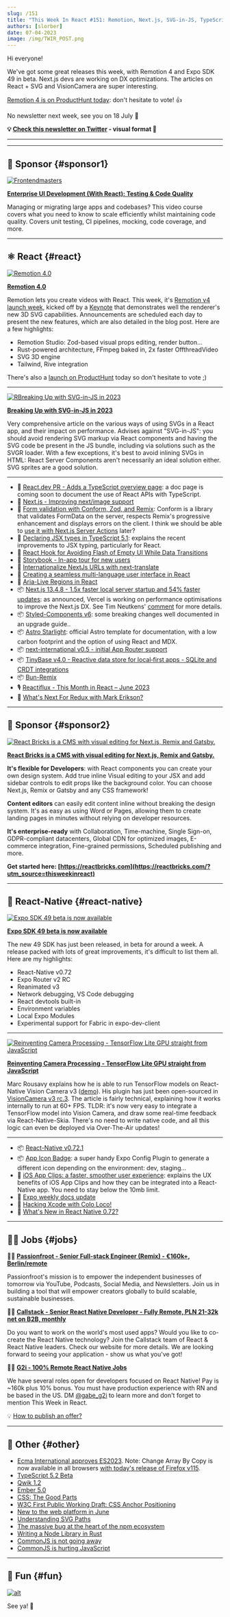 ```yaml
---
slug: /151
title: "This Week In React #151: Remotion, Next.js, SVG-in-JS, TypeScript, Expo, VisionCamera, Conform, TinyBase, i18n, App Clips, ES2023, CommonJS..."
authors: [slorber]
date: 07-04-2023
image: /img/TWIR_POST.png
---
```


Hi everyone!

We've got some great releases this week, with Remotion 4 and Expo SDK 49 in beta. Next.js devs are working on DX optimizations. The articles on React + SVG and VisionCamera are super interesting.

[Remotion 4 is on ProductHunt today](https://www.producthunt.com/posts/remotion-4-0): don't hesitate to vote! 👍

No newsletter next week, see you on 18 July 👋

<!-- truncate -->

**💡 [Check this newsletter on Twitter](https://slo.im/thread) - visual format 🎨**

---


<Support />

---

## 💸 Sponsor {#sponsor1}

[![Frontendmasters](/emails/issues/151/frontendmasters.png)](https://frontendmasters.com/courses/enterprise-ui-dev/?utm_source=email&utm_medium=thisweekinreact&utm_content=uidev)

**[Enterprise UI Development (With React): Testing & Code Quality](https://frontendmasters.com/courses/enterprise-ui-dev/?utm_source=email&utm_medium=thisweekinreact&utm_content=uidev)**

Managing or migrating large apps and codebases? This video course covers what you need to know to scale efficiently whilst maintaining code quality. Covers unit testing, CI pipelines, mocking, code coverage, and more.

---

## ⚛️ React {#react}

[![Remotion 4.0](/emails/issues/151/remotion4.jpg)](https://www.remotion.dev/blog/4-0)

**[Remotion 4.0](https://www.remotion.dev/blog/4-0)**

Remotion lets you create videos with React. This week, it's [Remotion v4 launch week](https://www.remotion.dev/4), kicked off by a [Keynote](https://www.youtube.com/watch?v=S3C9wlPNhkQ) that demonstrates well the renderer's new 3D SVG capabilities. Announcements are scheduled each day to present the new features, which are also detailed in the blog post. Here are a few highlights:

- Remotion Studio: Zod-based visual props editing, render button...
- Rust-powered architecture, FFmpeg baked in, 2x faster OffthreadVideo
- SVG 3D engine
- Tailwind, Rive integration

There's also a [launch on ProductHunt](https://www.producthunt.com/posts/remotion-4-0) today so don't hesitate to vote ;)

---

[![RBreaking Up with SVG-in-JS in 2023](/emails/issues/151/svginjs.jpg)](https://kurtextrem.de/posts/svg-in-js)

**[Breaking Up with SVG-in-JS in 2023](https://kurtextrem.de/posts/svg-in-js)**

Very comprehensive article on the various ways of using SVGs in a React app, and their impact on performance.
Advises against "SVG-in-JS": you should avoid rendering SVG markup via React components and having the SVG code be present in the JS bundle, including via solutions such as the SVGR loader. With a few exceptions, it's best to avoid inlining SVGs in HTML: React Server Components aren't necessarily an ideal solution either. SVG sprites are a good solution.

---

- 👀 [React.dev PR - Adds a TypeScript overview page](https://github.com/reactjs/react.dev/pull/6120): a doc page is coming soon to document the use of React APIs with TypeScript.
- 👀 [Next.js - Improving next/image support](https://twitter.com/leeerob/status/1674250190432116736)
- 📜 [Form validation with Conform, Zod, and Remix](https://www.jacobparis.com/content/remix-conform): Conform is a library that validates FormData on the server, respects Remix's progressive enhancement and displays errors on the client. I think we should be able to [use it with Next.js Server Actions](https://twitter.com/sebastienlorber/status/1676210400256204800) later?
- 📜 [Declaring JSX types in TypeScript 5.1](https://blog.logrocket.com/declaring-jsx-types-typescript-5-1/): explains the recent improvements to JSX typing, particularly for React.
- 📜 [React Hook for Avoiding Flash of Empty UI While Data Transitions](https://www.jameskerr.blog/posts/use-data-transition/)
- 📜 [Storybook - In-app tour for new users](https://storybook.js.org/blog/in-app-tour-for-new-users/)
- 📜 [Internationalize NextJs URLs with next-translate](https://dev.to/martinratinaud/internationalize-nextjs-urls-with-next-translate-49d8)
- 📜 [Creating a seamless multi-language user interface in React](https://www.honeybadger.io/blog/creating-multi-language-user-interface-with-react/)
- 📜 [Aria-Live Regions in React](https://dev.to/abbeyperini/live-regions-in-react-4dmd)
- 📦 [Next.js 13.4.8 - 1.5x faster local server startup and 54% faster updates](https://twitter.com/nextjs/status/1675929873720680459): as announced, Vercel is working on performance optimisations to improve the Next.js DX. See Tim Neutkens' [comment](https://github.com/vercel/next.js/issues/48748#issuecomment-1614456247) for more details.
- 📦 [Styled-Components v6](https://github.com/styled-components/styled-components/releases/tag/v6.0.0): some breaking changes well documented in an upgrade guide..
- 📦 [Astro Starlight](https://starlight.astro.build/): official Astro template for documentation, with a low carbon footprint and the option of using React and MDX.
- 📦 [next-international v0.5 - initial App Router support](https://twitter.com/tomlienard/status/1675512683007705090)
- 📦 [TinyBase v4.0 - Reactive data store for local‑first apps - SQLite and CRDT integrations](https://twitter.com/tinybasejs/status/1674826869169070080)
- 📦 [Bun-Remix](https://github.com/jacob-ebey/bun-remix)
- 🎙️ [Reactiflux - This Month in React – June 2023](https://podcasters.spotify.com/pod/show/reactiflux/episodes/This-Month-in-React--June-2023-e26dgii)
- 🎥 [What's Next For Redux with Mark Erikson?](https://www.youtube.com/watch?v=n5FK8_EXcbs)

<SubscribeFormEmbed placement="middle" />

---

## 💸 Sponsor {#sponsor2}

[![React Bricks is a CMS with visual editing for Next.js, Remix and Gatsby.](/emails/issues/148/reactbricks.png)](https://reactbricks.com/?utm_source=thisweekinreact)

**[React Bricks is a CMS with visual editing for Next.js, Remix and Gatsby.](https://reactbricks.com/?utm_source=thisweekinreact)**

**It's flexible for Developers**: with React components you can create your own design system. Add true inline Visual editing to your JSX and add sidebar controls to edit props like the background color. You can choose Next.js, Remix or Gatsby and any CSS framework!

**Content editors** can easily edit content inline without breaking the design system. It's as easy as using Word or Pages, allowing them to create landing pages in minutes without relying on developer resources.

**It's enterprise-ready** with Collaboration, Time-machine, Single Sign-on, GDPR-compliant datacenters, Global CDN for optimized images, E-commerce integration, Fine-grained permissions, Scheduled publishing and more.

**Get started here: [https://reactbricks.com](https://reactbricks.com/?utm_source=thisweekinreact)**

---

## 📱 React-Native {#react-native}

[![Expo SDK 49 beta is now available](/emails/issues/151/expo49beta.jpg)](https://blog.expo.dev/expo-sdk-49-beta-is-now-available-6373e78f8624)

**[Expo SDK 49 beta is now available](https://blog.expo.dev/expo-sdk-49-beta-is-now-available-6373e78f8624)**

The new 49 SDK has just been released, in beta for around a week. A release packed with lots of great improvements, it's difficult to list them all. Here are my highlights:

- React-Native v0.72
- Expo Router v2 RC
- Reanimated v3
- Network debugging, VS Code debugging
- React devtools built-in
- Environment variables
- Local Expo Modules
- Experimental support for Fabric in expo-dev-client

---

[![Reinventing Camera Processing - TensorFlow Lite GPU straight from JavaScript](/emails/issues/151/visioncamera.jpg)](https://mrousavy.com/blog/Reinventing-Camera-Processing)

**[Reinventing Camera Processing - TensorFlow Lite GPU straight from JavaScript](https://mrousavy.com/blog/Reinventing-Camera-Processing)**

Marc Rousavy explains how he is able to run TensorFlow models on React-Native Vision Camera v3 ([demo](https://twitter.com/mrousavy/status/1674791891823648770)). His plugin has just been open-sourced in [VisionCamera v3 rc.3](https://twitter.com/mrousavy/status/1675883155822202880). The article is fairly technical, explaining how it works internally to run at 60+ FPS. TLDR: it's now very easy to integrate a TensorFlow model into Vision Camera, and draw some real-time feedback via React-Native-Skia. There's no need to write native code, and all this logic can even be deployed via Over-The-Air updates!

---

- 📦 [React-Native v0.72.1](https://github.com/facebook/react-native/releases/tag/v0.72.1)
- 📦 [App Icon Badge](https://github.com/obytes/app-icon-badge): a super handy Expo Config Plugin to generate a different icon depending on the environment: dev, staging...
- 📜 [iOS App Clips: a faster, smoother user experience](https://www.bam.tech/en/article/app-clips-ios-experience-utilisateur): explains the UX benefits of iOS App Clips and how they can be integrated into a React-Native app. You need to stay below the 10mb limit.
- 🧵 [Expo weekly docs update](https://twitter.com/amanhimself/status/1675794149424115714)
- 🎥 [Hacking Xcode with Colo Loco!](https://www.youtube.com/watch?v=ucEBfIZOap8)
- 🎥 [What's New in React Native 0.72?](https://www.youtube.com/watch?v=XNeoSaacyX4)

---

## 🧑‍💻 Jobs {#jobs}

🧑‍💼 [**Passionfroot - Senior Full-stack Engineer (Remix) - €160k+, Berlin/remote**](https://passionfroot.recruitee.com/o/senior-fullstack-engineer)

Passionfroot's mission is to empower the independent businesses of tomorrow via YouTube, Podcasts, Social Media, and Newsletters. Join us in building a tool that will empower creators globally to build scalable, sustainable businesses.

🧑‍💼 [**Callstack - Senior React Native Developer - Fully Remote, PLN 21-32k net on B2B, monthly**](https://www.callstack.com/senior-react-native-developer)

Do you want to work on the world's most used apps? Would you like to co-create the React Native technology? Join the Callstack team of React & React Native leaders. Check our website for more details. We are looking forward to seeing your application - show us what you've got!

🧑‍💼 [**G2i - 100% Remote React Native Jobs**](https://twitter.com/gabe_g2i/status/1563204813881425926?s=20&t=ArRLC77BpRwXXCdx8fnUqw)

We have several roles open for developers focused on React Native! Pay is ~160k plus 10% bonus. You must have production experience with RN and be based in the US. DM [@gabe_g2i](https://twitter.com/gabe_g2i) to learn more and don't forget to mention This Week in React.

💡 [How to publish an offer?](https://thisweekinreact.com/sponsor)

---

## 🔀 Other {#other}

- [Ecma International approves ES2023](https://www.ecma-international.org/news/ecma-international-approves-new-standards-at-the-125th-general-assembly-27-june-2023/). Note: Change Array By Copy is now available in all browsers [with today's release of Firefox v115](https://twitter.com/sebastienlorber/status/1676139862745923585).
- [TypeScript 5.2 Beta](https://devblogs.microsoft.com/typescript/announcing-typescript-5-2-beta/)
- [Qwik 1.2](https://www.builder.io/blog/qwik-1-2-performance-autopilot)
- [Ember 5.0](https://blog.emberjs.com/ember-5-0-released/)
- [CSS: The Good Parts](https://www.builder.io/blog/css-the-good-parts)
- [W3C First Public Working Draft: CSS Anchor Positioning](https://twitter.com/sebastienlorber/status/1675900466553659396)
- [New to the web platform in June](https://web.dev/web-platform-06-2023/)
- [Understanding SVG Paths](https://www.nan.fyi/svg-paths)
- [The massive bug at the heart of the npm ecosystem](https://blog.vlt.sh/blog/the-massive-hole-in-the-npm-ecosystem)
- [Writing a Node Library in Rust](https://blog.metlo.com/writing-a-node-library-in-rust/)
- [CommonJS is not going away](https://bun.sh/blog/commonjs-is-not-going-away)
- [CommonJS is hurting JavaScript](https://deno.com/blog/commonjs-is-hurting-javascript)

---

## 🤭 Fun {#fun}

[![alt](/emails/issues/151/meme.jpg)](https://twitter.com/localhost_5173/status/1675142562473185281)

See ya! 👋
